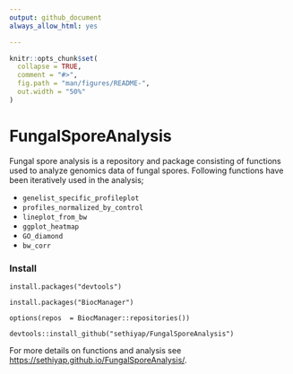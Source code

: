 ```yaml
---
output: github_document
always_allow_html: yes

---
```


<!-- README.md is generated from README.Rmd. Please edit that file -->

```r
knitr::opts_chunk$set(
  collapse = TRUE,
  comment = "#>",
  fig.path = "man/figures/README-",
  out.width = "50%"
)
```

# FungalSporeAnalysis

<!-- <!-- badges: start --> 
<!-- [![platform](https://img.shields.io/badge/R-%3E%20v3.5.1-brightgreen)](https://shields.io/category/platform-support) -->
<!-- <!-- badges: end -->


Fungal spore analysis is a repository and package consisting of functions used to analyze genomics data of fungal spores. Following functions have been iteratively used in the analysis;

- `genelist_specific_profileplot`
- `profiles_normalized_by_control`
- `lineplot_from_bw`
- `ggplot_heatmap`
- `GO_diamond`
- `bw_corr`

### Install

```
install.packages("devtools")

install.packages("BiocManager")

options(repos  = BiocManager::repositories())

devtools::install_github("sethiyap/FungalSporeAnalysis")

```

For more details on functions and analysis see <https://sethiyap.github.io/FungalSporeAnalysis/>.

